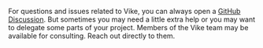 
For questions and issues related to Vike, you can always open a
<a href={projectInfo.githubDiscussions}>GitHub Discussion</a>. But sometimes you may need a little extra help or you
may want to delegate some parts of your project. Members of the <Link href="/#team">Vike team</Link> may be
available for consulting. Reach out directly to them.
